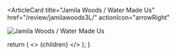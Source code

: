<ArticleCard
  title="Jamila Woods / Water Made Us"
  href="/review/jamilawoods3L/"
  actionIcon="arrowRight"
>

![Jamila Woods / Water Made Us](../../images/cd/jamilawoods3L.jpg)

</ArticleCard>

  return (
    <>
      {children}
    </>
  );
}